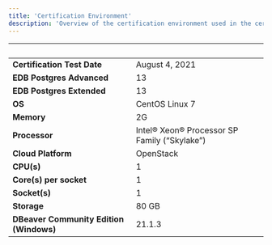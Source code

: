 ```yaml
---
title: 'Certification Environment'
description: 'Overview of the certification environment used in the certification of the integration'
---
```


|  &nbsp;    | &nbsp; |
| ----------- | ----------- |
| **Certification Test Date**      | August 4, 2021      |
| **EDB Postgres Advanced**      | 13       |
| **EDB Postgres Extended**      | 13       |
| **OS**      |  CentOS Linux 7    |
| **Memory**      |  2G      |
| **Processor**   |  Intel® Xeon® Processor SP Family (“Skylake”)        |
| **Cloud Platform**      | OpenStack     |
| **CPU(s)**   |  1     |
| **Core(s) per socket**  |  1     |
| **Socket(s)**  |  1     |
| **Storage**  |  80 GB     |
| **DBeaver Community Edition (Windows)**  |  21.1.3     |